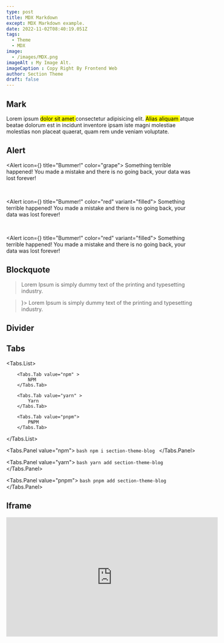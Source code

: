 ```yaml
---
type: post
title: MDX Markdown
except: MDX Markdown example.
date: 2022-11-02T08:40:19.051Z
tags:
  - Theme
  - MDX
image: 
  - /images/MDX.png
imageAlt : My Image Alt.
imageCaption : Copy Right By Frontend Web
author: Section Theme
draft: false
---
```



## Mark

Lorem ipsum <Mark p={2} >dolor sit amet </Mark> consectetur adipisicing elit. <Mark p={1.2} color="orange">Alias aliquam  </Mark> atque beatae dolorum est in incidunt inventore ipsam iste magni molestiae molestias non placeat quaerat, quam rem unde veniam voluptate.

## Alert

<Alert icon={<IconAlertCircle size="1rem" />} title="Bummer!" color="grape">
  Something terrible happened! You made a mistake and there is no going back, your data was lost forever!
</Alert>

<br />

<Alert icon={<IconBellRinging size="1rem" />} title="Bummer!" color="red" variant="filled">
  Something terrible happened! You made a mistake and there is no going back, your data was lost forever!
</Alert>

<br />

<Alert icon={<IconBrandTinder size="1rem" />} title="Bummer!" color="red" variant="filled">
  Something terrible happened! You made a mistake and there is no going back, your data was lost forever!
</Alert>

## Blockquote

<Blockquote color="violet" cite="– Lorem">
  Lorem Ipsum is simply dummy text of the printing and typesetting industry.
</Blockquote>

<Blockquote cite="Lorem Ipsum" icon={<IconFlame size="1.5rem" />}>
  Lorem Ipsum is simply dummy text of the printing and typesetting industry.
</Blockquote>

## Divider

<Divider mt={25} size="lg"  variant="dotted" color="grape" />
<Divider mt={25} size="lg" color="pink" />

## Tabs

<Tabs defaultValue="npm">
    
  <Tabs.List>

        <Tabs.Tab value="npm" >
            NPM
        </Tabs.Tab>

        <Tabs.Tab value="yarn" >
            Yarn
        </Tabs.Tab>

        <Tabs.Tab value="pnpm">
            PNPM
        </Tabs.Tab>

  </Tabs.List>

  <Tabs.Panel value="npm">
        ```bash
         npm i section-theme-blog
        ```
  </Tabs.Panel>

  <Tabs.Panel value="yarn">
        ```bash
        yarn add section-theme-blog
        ```
  </Tabs.Panel>

  <Tabs.Panel value="pnpm">
        ```bash
        pnpm add section-theme-blog
        ```
  </Tabs.Panel>

</Tabs>

## Iframe

<Iframe width="560" height="315" src="https://www.youtube.com/embed/twk3eLJtZuY" title="YouTube video player" frameborder="0" allow="accelerometer; autoplay; clipboard-write; encrypted-media; gyroscope; picture-in-picture; web-share" allowfullscreen />
